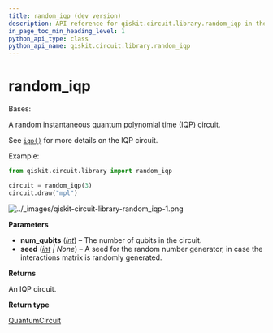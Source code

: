 ```yaml
---
title: random_iqp (dev version)
description: API reference for qiskit.circuit.library.random_iqp in the dev version of qiskit
in_page_toc_min_heading_level: 1
python_api_type: class
python_api_name: qiskit.circuit.library.random_iqp
---
```


<span id="random-iqp" />

# random\_iqp

<Class id="qiskit.circuit.library.random_iqp" isDedicatedPage={true} github="https://github.com/Qiskit/qiskit/tree/main/qiskit/circuit/library/iqp.py#L146-L175" signature="qiskit.circuit.library.random_iqp(num_qubits, seed=None)" modifiers="class">
  Bases:

  A random instantaneous quantum polynomial time (IQP) circuit.

  See [`iqp()`](qiskit.circuit.library.iqp_function#qiskit.circuit.library.iqp "qiskit.circuit.library.iqp") for more details on the IQP circuit.

  Example:

  ```python
  from qiskit.circuit.library import random_iqp

  circuit = random_iqp(3)
  circuit.draw("mpl")
  ```

  ![../\_images/qiskit-circuit-library-random\_iqp-1.png](/images/api/qiskit/dev/qiskit-circuit-library-random_iqp-1.png)

  **Parameters**

  *   **num\_qubits** ([*int*](https://docs.python.org/3/library/functions.html#int "(in Python v3.13)")) – The number of qubits in the circuit.
  *   **seed** ([*int*](https://docs.python.org/3/library/functions.html#int "(in Python v3.13)") *| None*) – A seed for the random number generator, in case the interactions matrix is randomly generated.

  **Returns**

  An IQP circuit.

  **Return type**

  [QuantumCircuit](qiskit.circuit.QuantumCircuit "qiskit.circuit.QuantumCircuit")
</Class>

